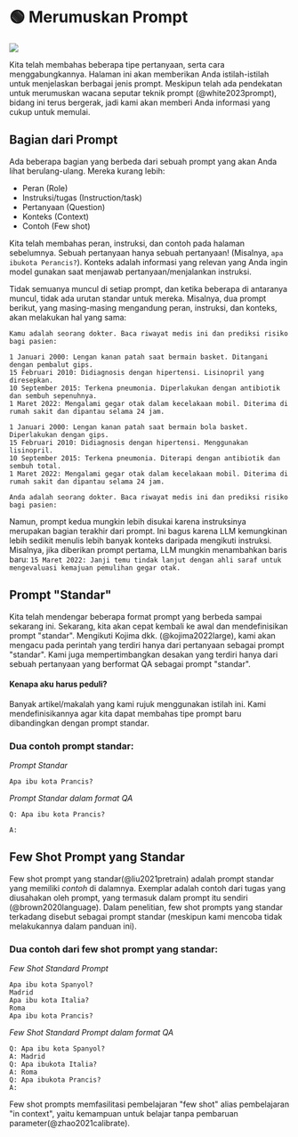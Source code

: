 
# 🟢 Merumuskan Prompt

<div style={{ textAlign: "center" }}>
  <Image
    src={"/docs/assets/basics/formal_prompt.svg"}
    width={564}
    height={1054}
    style={{
      width: "100%",
      height: "300px",
      verticalAlign: "top",
      margin: "auto",
    }}
  />
</div>

Kita telah membahas beberapa tipe pertanyaan, serta cara menggabungkannya. Halaman ini akan memberikan Anda istilah-istilah untuk menjelaskan berbagai jenis prompt. Meskipun telah ada pendekatan untuk merumuskan wacana seputar teknik prompt (@white2023prompt), bidang ini terus bergerak, jadi kami akan memberi Anda informasi yang cukup untuk memulai.

## Bagian dari Prompt

Ada beberapa bagian yang berbeda dari sebuah prompt yang akan Anda lihat berulang-ulang. Mereka kurang lebih:

- Peran (Role)
- Instruksi/tugas (Instruction/task)
- Pertanyaan (Question)
- Konteks (Context)
- Contoh (Few shot)

Kita telah membahas peran, instruksi, dan contoh pada halaman sebelumnya. Sebuah pertanyaan hanya sebuah pertanyaan! (Misalnya, `apa ibukota Perancis?`). Konteks adalah informasi yang relevan yang Anda ingin model gunakan saat menjawab pertanyaan/menjalankan instruksi.

Tidak semuanya muncul di setiap prompt, dan ketika beberapa di antaranya muncul, tidak ada urutan standar untuk mereka. Misalnya, dua prompt berikut, yang masing-masing mengandung peran, instruksi, dan konteks, akan melakukan hal yang sama:

```text
Kamu adalah seorang dokter. Baca riwayat medis ini dan prediksi risiko bagi pasien:

1 Januari 2000: Lengan kanan patah saat bermain basket. Ditangani dengan pembalut gips.
15 Februari 2010: Didiagnosis dengan hipertensi. Lisinopril yang diresepkan.
10 September 2015: Terkena pneumonia. Diperlakukan dengan antibiotik dan sembuh sepenuhnya.
1 Maret 2022: Mengalami gegar otak dalam kecelakaan mobil. Diterima di rumah sakit dan dipantau selama 24 jam.
```

```text
1 Januari 2000: Lengan kanan patah saat bermain bola basket. Diperlakukan dengan gips.
15 Februari 2010: Didiagnosis dengan hipertensi. Menggunakan lisinopril.
10 September 2015: Terkena pneumonia. Diterapi dengan antibiotik dan sembuh total.
1 Maret 2022: Mengalami gegar otak dalam kecelakaan mobil. Diterima di rumah sakit dan dipantau selama 24 jam.

Anda adalah seorang dokter. Baca riwayat medis ini dan prediksi risiko bagi pasien:
```

Namun, prompt kedua mungkin lebih disukai karena instruksinya merupakan bagian terakhir dari prompt. Ini bagus karena LLM kemungkinan lebih sedikit menulis lebih banyak konteks daripada mengikuti instruksi. Misalnya, jika diberikan prompt pertama, LLM mungkin menambahkan baris baru: `15 Maret 2022: Janji temu tindak lanjut dengan ahli saraf untuk mengevaluasi kemajuan pemulihan gegar otak.`

## Prompt "Standar"

Kita telah mendengar beberapa format prompt yang berbeda sampai sekarang ini. Sekarang, kita akan cepat kembali ke awal dan mendefinisikan prompt "standar". Mengikuti Kojima dkk. (@kojima2022large), kami akan mengacu pada perintah yang terdiri hanya dari pertanyaan sebagai prompt "standar". Kami juga mempertimbangkan desakan yang terdiri hanya dari sebuah pertanyaan yang berformat QA sebagai prompt "standar".

#### Kenapa aku harus peduli?

Banyak artikel/makalah yang kami rujuk menggunakan istilah ini. Kami mendefinisikannya agar kita dapat membahas tipe prompt baru dibandingkan dengan prompt standar.

### Dua contoh prompt standar:

_Prompt Standar_

```
Apa ibu kota Prancis?
```

_Prompt Standar dalam format QA_

```
Q: Apa ibu kota Prancis?

A:
```

## Few Shot Prompt yang Standar

Few shot prompt yang standar(@liu2021pretrain) adalah prompt standar yang memiliki _contoh_ di dalamnya. Exemplar adalah contoh dari tugas yang diusahakan oleh prompt, yang termasuk dalam prompt itu sendiri (@brown2020language). Dalam penelitian, few shot prompts yang standar terkadang disebut sebagai prompt standar (meskipun kami mencoba tidak melakukannya dalam panduan ini).

### Dua contoh dari few shot prompt yang standar:

_Few Shot Standard Prompt_

```
Apa ibu kota Spanyol?
Madrid
Apa ibu kota Italia?
Roma
Apa ibu kota Prancis?
```

_Few Shot Standard Prompt dalam format QA_

```
Q: Apa ibu kota Spanyol?
A: Madrid
Q: Apa ibukota Italia?
A: Roma
Q: Apa ibukota Prancis?
A:
```

Few shot prompts memfasilitasi pembelajaran "few shot" alias pembelajaran "in context", yaitu kemampuan untuk belajar tanpa pembaruan parameter(@zhao2021calibrate).
